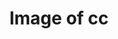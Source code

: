 ---
title: Image of cc
image: imgs/1-2015.jpeg
imagealt: Image of cc
description: This is just a test post
filter: ["2015"]
---